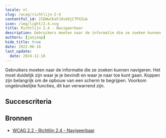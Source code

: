```yaml
---
locale: nl
slug: /wcag/richtlijn-2-4
contentful_id: 2I8WwCKaFJdsX8jCTPXZuA
icon: /img/light/2.4.svg
title: Richtlijn 2.4 - Navigeerbaar
description: Gebruikers moeten naar de informatie die ze zoeken kunnen navigeren. Het moet duidelijk zijn waar je je bevindt en waar je naar toe kunt gaan. Koppen zijn belangrijk om de opbouw van een scherm te begrijpen. Voorkom ongebruikelijke functies, dit kan verwarrend zijn.
authors: [janjaap]
hide_title: true
date: 2022-06-16
last_update:
  date: 2024-12-18
---
```


<Hero
  title="Navigeerbaar"
  image="/img/light/2.4.svg"
  alt="WCAG 2.4 icon"
  prefix="Richtlijn 2.4"
/>

Gebruikers moeten naar de informatie die ze zoeken kunnen navigeren. Het moet duidelijk zijn waar je je bevindt en waar je naar toe kunt gaan. Koppen zijn belangrijk om de opbouw van een scherm te begrijpen. Voorkom ongebruikelijke functies, dit kan verwarrend zijn.

## Succescriteria

<LinkList title="Succescriteria" isHighlighted={true}>
  <LinkListItem
    url="/nl/richtlijnen/wcag/succescriterium-2-4-1"
    title="Succescriterium 2.4.1 - Blokken omzeilen"
    label="Blokken omzeilen"
    description="Ensure content which is shown on multiple screens can be skipped."
    image="/img/light/2.4.1.svg"
    alt="WCAG 2.4.1 icon"
  />
  <LinkListItem
    url="/nl/richtlijnen/wcag/succescriterium-2-4-2"
    title="Succescriterium 2.4.2 - Paginatitel"
    label="Paginatitel"
    description="Ensure each screen has a clear title."
    image="/img/light/2.4.2.svg"
    alt="WCAG 2.4.2 icon"
  />
  <LinkListItem
    url="/nl/richtlijnen/wcag/succescriterium-2-4-3"
    title="Succescriterium 2.4.3 - Focus volgorde"
    label="Focus volgorde"
    description="Ensure assistive technologies use a logical focus order when navigating."
    image="/img/light/2.4.3.svg"
    alt="WCAG 2.4.3 icon"
  />
  <LinkListItem
    url="/nl/richtlijnen/wcag/succescriterium-2-4-4"
    title="Succescriterium 2.4.4 - Linkdoel (in context)"
    label="Linkdoel (in context)"
    description="Ensure links are clear without the surrounding content."
    image="/img/light/2.4.4.svg"
    alt="WCAG 2.4.4 icon"
  />
  <LinkListItem
    url="/nl/richtlijnen/wcag/succescriterium-2-4-5"
    title="Succescriterium 2.4.5 - Meerdere manieren"
    label="Meerdere manieren"
    description="Ensure the screens of an app can be reached in multiple ways."
    image="/img/light/2.4.5.svg"
    alt="WCAG 2.4.5 icon"
  />
  <LinkListItem
    url="/nl/richtlijnen/wcag/succescriterium-2-4-6"
    title="Succescriterium 2.4.6 - Koppen en labels"
    label="Koppen en labels"
    description="Ensure to use descriptive headings and labels."
    image="/img/light/2.4.6.svg"
    alt="WCAG 2.4.6 icon"
  />
  <LinkListItem
    url="/nl/richtlijnen/wcag/succescriterium-2-4-7"
    title="Succescriterium 2.4.7 - Focus zichtbaar"
    label="Focus zichtbaar"
    description="Ensure that elements focused by assistive technologies are clearly indicated."
    image="/img/light/2.4.7.svg"
    alt="WCAG 2.4.7 icon"
  />
  <LinkListItem
    url="/nl/richtlijnen/wcag/succescriterium-2-4-8"
    title="Succescriterium 2.4.8 - Locatie"
    label="Locatie"
    description="Information about the user's location within a set of pages must be available."
    image="/img/light/2.4.8.svg"
    alt="WCAG 2.4.8 icon"
  />
  <LinkListItem
    url="/nl/richtlijnen/wcag/succescriterium-2-4-9"
    title="Succescriterium 2.4.9 - Linkdoel (alleen link)"
    label="Linkdoel (alleen link)"
    description="A mechanism must be available to allow the purpose of each link to be identified from link text alone, except where the purpose of the link would be ambiguous to users in general."
    image="/img/light/2.4.9.svg"
    alt="WCAG 2.4.9 icon"
  />
  <LinkListItem
    url="/nl/richtlijnen/wcag/succescriterium-2-4-10"
    title="Succescriterium 2.4.10 - Paragraafkoppen"
    label="Paragraafkoppen"
    description="Section headings must be used to organize the content."
    image="/img/light/2.4.10.svg"
    alt="WCAG 2.4.10 icon"
  />
  <LinkListItem
    url="/nl/richtlijnen/wcag/succescriterium-2-4-11"
    title="Succescriterium 2.4.11 - Focus niet bedekt (minimum)"
    label="Focus niet bedekt (minimum)"
    description="Zorg dat elementen ten minste gedeeltelijk zichtbaar blijven bij toetsenbordfocus."
    image="/img/light/2.4.11.svg"
    alt="WCAG 2.4.11 icon"
  />
  <LinkListItem
    url="/nl/richtlijnen/wcag/succescriterium-2-4-12"
    title="Succescriterium 2.4.12 - Focus niet bedekt (uitgebreid)"
    label="Focus niet bedekt (uitgebreid)"
    description="Zorg dat elementen volledig zichtbaar blijven bij toetsenbordfocus."
    image="/img/light/2.4.12.svg"
    alt="WCAG 2.4.12 icon"
  />
  <LinkListItem
    url="/nl/richtlijnen/wcag/succescriterium-2-4-13"
    title="Succescriterium 2.4.13 - Focusweergave"
    label="Focusweergave"
    description="De toetsenbordfocusindicator moet zichtbaar en duidelijk zijn."
    image="/img/light/2.4.13.svg"
    alt="WCAG 2.4.13 icon"
  />
</LinkList>

## Bronnen

- [WCAG 2.2 - Richtlijn 2.4 - Navigeerbaar](https://www.w3.org/Translations/WCAG22-nl/#navigeerbaar)

